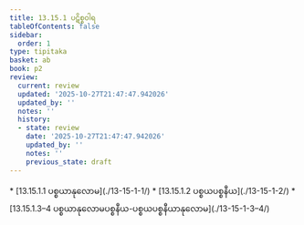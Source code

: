 ```yaml
---
title: 13.15.1 ပဋိစ္စဝါရ
tableOfContents: false
sidebar:
  order: 1
type: tipitaka
basket: ab
book: p2
review:
  current: review
  updated: '2025-10-27T21:47:47.942026'
  updated_by: ''
  notes: ''
  history:
  - state: review
    date: '2025-10-27T21:47:47.942026'
    updated_by: ''
    notes: ''
    previous_state: draft
---
```



<ReviewStatus review={frontmatter.review} showDetails={true} />

<HypothesisAnnotation frontmatter={frontmatter} />

<DynamicBreadcrumb />



<TableOfContents book="p2" section="13.15.1">
* [13.15.1.1 ပစ္စယာနုလောမ](./13-15-1-1/)
* [13.15.1.2 ပစ္စယပစ္စနီယ](./13-15-1-2/)
* [13.15.1.3–4 ပစ္စယာနုလောမပစ္စနီယ-ပစ္စယပစ္စနီယာနုလောမ](./13-15-1-3–4/)
</TableOfContents>